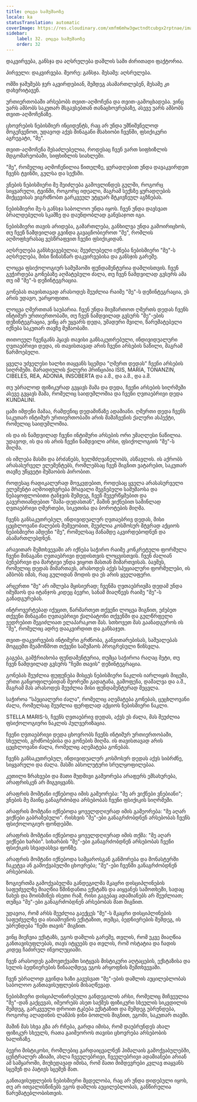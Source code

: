 ```yaml
---
title: ლოცვა სამუშაოზე
locale: ka
statusTranslation: automatic
coverImage: https://res.cloudinary.com/xmfm6mhw3gwctndtcubgx2rptnae/image/upload/v1740468922/small_cover_tratado_de_psicologia_revolucionaria_a4c0dca4e0.webp
sidebar:
    label: 32. ლოცვა სამუშაოზე
    order: 32
---
```

დაკვირვება, განსჯა და აღსრულება დაშლის სამი ძირითადი ფაქტორია.

პირველი: დაკვირვება. მეორე: განსჯა. მესამე: აღსრულება.

ომში ჯაშუშებს ჯერ აკვირდებიან, შემდეგ ასამართლებენ, მესამე კი დახვრიტავენ.

ურთიერთობაში არსებობს თვით-აღმოჩენა და თვით-გამოცხადება. ვინც უარს ამბობს საკუთარ მსგავსებთან თანაცხოვრებაზე, ასევე უარს ამბობს თვით-აღმოჩენაზე.

ცხოვრების ნებისმიერ ინციდენტს, რაც არ უნდა უმნიშვნელოდ მოგეჩვენოთ, უდავოდ აქვს შინაგანი მსახიობი ჩვენში, ფსიქიკური აგრეგატი, "მე".

თვით-აღმოჩენა შესაძლებელია, როდესაც ჩვენ ვართ სიფხიზლის მდგომარეობაში, სიფხიზლის სიახლეში.

"მე", რომელიც აღმოჩენილია წითელზე, ყურადღებით უნდა დავაკვირდეთ ჩვენს ტვინში, გულსა და სექსში.

ვნების ნებისმიერი მე შეიძლება გამოვლინდეს გულში, როგორც სიყვარული, ტვინში, როგორც იდეალი, მაგრამ სექსზე ყურადღების მიქცევისას ვიგრძნობთ გარკვეულ უტყუარ მტკივნეულ აგზნებას.

ნებისმიერი მე-ს განსჯა საბოლოო უნდა იყოს. ჩვენ უნდა დავსვათ ბრალდებულის სკამზე და დაუნდობლად განვსაჯოთ იგი.

ნებისმიერი თავის არიდება, გამართლება, განხილვა უნდა გამოირიცხოს, თუ ჩვენ ნამდვილად გვინდა გავაცნობიეროთ "მე", რომლის აღმოფხვრასაც ვესწრაფვით ჩვენი ფსიქიკიდან.

აღსრულება განსხვავებულია; შეუძლებელი იქნება ნებისმიერი "მე"-ს აღსრულება, მისი წინასწარ დაკვირვებისა და განსჯის გარეშე.

ლოცვა ფსიქოლოგიურ სამუშაოში ფუნდამენტურია დაშლისთვის. ჩვენ გვჭირდება გონებაზე აღმატებული ძალა, თუ ჩვენ ნამდვილად გვსურს ამა თუ იმ "მე"-ს დეზინტეგრაცია.

გონებას თავისთავად არასოდეს შეუძლია რაიმე "მე"-ს დეზინტეგრაცია, ეს არის უდავო, უარყოფითი.

ლოცვა ღმერთთან საუბარია. ჩვენ უნდა მივმართოთ ღმერთს დედას ჩვენს ინტიმურ ურთიერთობაში, თუ ჩვენ ნამდვილად გვსურს "მე"-ების დეზინტეგრაცია, ვინც არ უყვარს დედა, უმადური შვილი, წარუმატებელი იქნება საკუთარ თავზე მუშაობაში.

თითოეულ ჩვენგანს ჰყავს თავისი განსაკუთრებული, ინდივიდუალური ღვთაებრივი დედა, ის თავისთავად არის ჩვენი არსების ნაწილი, მაგრამ წარმოებული.

ყველა უძველესი ხალხი თაყვანს სცემდა "ღმერთ დედას" ჩვენი არსების სიღრმეში. მარადიულის ქალური პრინციპია ISIS, MARÍA, TONANZIN, CIBELES, REA, ADONIA, INSOBERTA და ა.შ., და ა.შ., და ა.შ.

თუ უბრალოდ ფიზიკურად გვყავს მამა და დედა, ჩვენი არსების სიღრმეში ასევე გვყავს მამა, რომელიც საიდუმლოშია და ჩვენი ღვთაებრივი დედა KUNDALINI.

ცაში იმდენი მამაა, რამდენიც დედამიწაზე ადამიანი. ღმერთი დედა ჩვენს საკუთარ ინტიმურ ურთიერთობაში არის მამაჩვენის ქალური ასპექტი, რომელიც საიდუმლოშია.

ის და ის ნამდვილად ჩვენი ინტიმური არსების ორი უმაღლესი ნაწილია. უდავოდ, ის და ის არის ჩვენი ნამდვილი არსი, ფსიქოლოგიის "მე"-ს მიღმა.

ის იშლება მასში და ბრძანებს, ხელმძღვანელობს, ასწავლის. ის აქრობს არასასურველ ელემენტებს, რომლებსაც ჩვენ შიგნით ვატარებთ, საკუთარ თავზე უწყვეტი მუშაობის პირობით.

როდესაც რადიკალურად მოვკვდებით, როდესაც ყველა არასასურველი ელემენტი აღმოიფხვრება მრავალი შეგნებული სამუშაოსა და ნებაყოფლობითი ტანჯვის შემდეგ, ჩვენ შევერწყმებით და გავერთიანდებით "მამა-დედასთან", მაშინ ვიქნებით საშინლად ღვთაებრივი ღმერთები, სიკეთისა და ბოროტების მიღმა.

ჩვენს განსაკუთრებულ, ინდივიდუალურ ღვთაებრივ დედას, მისი ცეცხლოვანი ძალების მეშვეობით, შეუძლია კოსმოსურ მტვრად აქციოს ნებისმიერი ამდენი "მე", რომელსაც მანამდე აკვირდებოდნენ და ასამართლებდნენ.

არავითარ შემთხვევაში არ იქნება საჭირო რაიმე კონკრეტული ფორმულა ჩვენი შინაგანი ღვთაებრივი დედისთვის ლოცვისთვის. ჩვენ ძალიან ბუნებრივი და მარტივი უნდა ვიყოთ მასთან მიმართვისას. ბავშვს, რომელიც დედას მიმართავს, არასოდეს აქვს სპეციალური ფორმულები, ის ამბობს იმას, რაც გულიდან მოდის და ეს არის ყველაფერი.

არცერთი "მე" არ იშლება მყისიერად; ჩვენმა ღვთაებრივმა დედამ უნდა იმუშაოს და იტანჯოს კიდეც ბევრი, სანამ მიაღწევს რაიმე "მე"-ს განადგურებას.

ინტროვერტებად იქეცით, წარმართეთ თქვენი ლოცვა შიგნით, ეძებეთ თქვენი შინაგანი ღვთაებრივი ქალბატონი თქვენში და გულწრფელი ვედრებით შეგიძლიათ ელაპარაკოთ მას. სთხოვეთ მას გაანადგუროს ის "მე", რომელიც ადრე დააკვირდით და განსაჯეთ.

თვით-დაკვირვების ინტიმური გრძნობა, განვითარებისას, საშუალებას მოგცემთ შეამოწმოთ თქვენი სამუშაოს პროგრესული წინსვლა.

გაგება, გამჭრიახობა ფუნდამენტურია, თუმცა საჭიროა რაღაც მეტი, თუ ჩვენ ნამდვილად გვსურს "ჩემი თავის" დეზინტეგრაცია.

გონებას შეუძლია ფუფუნება მისცეს ნებისმიერი ნაკლის იარლიყის მიცემა, ერთი განყოფილებიდან მეორეში გადატანა, გამოფენა, დამალვა და ა.შ., მაგრამ მას არასოდეს შეუძლია მისი ფუნდამენტურად შეცვლა.

საჭიროა "სპეციალური ძალა", რომელიც აღემატება გონებას, ცეცხლოვანი ძალა, რომელსაც შეუძლია ფერფლად აქციოს ნებისმიერი ნაკლი.

STELLA MARIS-ს, ჩვენს ღვთაებრივ დედას, აქვს ეს ძალა, მას შეუძლია ფსიქოლოგიური ნაკლის პულვერიზაცია.

ჩვენი ღვთაებრივი დედა ცხოვრობს ჩვენს ინტიმურ ურთიერთობაში, სხეულის, გრძნობებისა და გონების მიღმა. ის თავისთავად არის ცეცხლოვანი ძალა, რომელიც აღემატება გონებას.

ჩვენს განსაკუთრებულ, ინდივიდუალურ კოსმოსურ დედას აქვს სიბრძნე, სიყვარული და ძალა. მასში აბსოლუტური სრულყოფილებაა.

კეთილი ზრახვები და მათი მუდმივი გამეორება არაფერს ემსახურება, არაფრისკენ არ მიგვიყვანს.

არაფრის მომტანი იქნებოდა იმის გამეორება: "მე არ ვიქნები ვნებიანი"; ვნების მე მაინც განაგრძობდა არსებობას ჩვენი ფსიქიკის სიღრმეში.

არაფრის მომტანი იქნებოდა ყოველდღიურად იმის გამეორება: "მე აღარ ვიქნები გაბრაზებული". რისხვის "მე"-ები განაგრძობდნენ არსებობას ჩვენს ფსიქოლოგიურ ფონდებში.

არაფრის მომტანი იქნებოდა ყოველდღიურად იმის თქმა: "მე აღარ ვიქნები ხარბი". სიხარბის "მე"-ები განაგრძობდნენ არსებობას ჩვენი ფსიქიკის სხვადასხვა ფონზე.

არაფრის მომტანი იქნებოდა სამყაროსგან განშორება და მონასტერში ჩაკეტვა ან გამოქვაბულში ცხოვრება; "მე"-ები ჩვენში განაგრძობდნენ არსებობას.

ზოგიერთმა გამოქვაბულმა განდეგილმა მკაცრი დისციპლინების საფუძველზე მიაღწია წმინდანთა ექსტაზს და აიყვანეს სამოთხეში, სადაც ნახეს და მოისმინეს ისეთი რამ, რისი გაგებაც ადამიანებს არ შეუძლიათ; თუმცა "მე"-ები განაგრძობდნენ არსებობას მათ შიგნით.

უდავოა, რომ არსს შეუძლია გაექცეს "მე"-ს მკაცრი დისციპლინების საფუძველზე და ისიამოვნოს ექსტაზით, თუმცა, ბედნიერების შემდეგ, ის უბრუნდება "ჩემი თავის" შიგნით.

ვინც მიეჩვია ექსტაზს, ეგოს დაშლის გარეშე, თვლის, რომ უკვე მიაღწია განთავისუფლებას, თავს იტყუებს და თვლის, რომ ოსტატია და ჩადის კიდეც ჩაძირულ ინვოლუციაში.

ჩვენ არასოდეს გამოვთქვამთ სიტყვას მისტიკური აღტაცების, ექსტაზისა და სულის ბედნიერების წინააღმდეგ ეგოს არყოფნის შემთხვევაში.

ჩვენ უბრალოდ გვინდა ხაზი გავუსვათ "მე"-ების დაშლის აუცილებლობას საბოლოო განთავისუფლების მისაღწევად.

ნებისმიერი დისციპლინირებული განდეგილის არსი, რომელიც მიჩვეულია "მე"-დან გაქცევას, იმეორებს ასეთ საქმეს ფიზიკური სხეულის სიკვდილის შემდეგ, გარკვეული დროით ტკბება ექსტაზით და შემდეგ უბრუნდება, როგორც ალადინის ლამპის ჯინი ბოთლის შიგნით, ეგოში, საკუთარ თავში.

მაშინ მას სხვა გზა არ რჩება, გარდა იმისა, რომ დაუბრუნდეს ახალ ფიზიკურ სხეულს, რათა გაიმეოროს თავისი ცხოვრება არსებობის ხალიჩაზე.

ბევრი მისტიკოსი, რომლებიც გარდაიცვალნენ ჰიმალაის გამოქვაბულებში, ცენტრალურ აზიაში, ახლა ჩვეულებრივი, ჩვეულებრივი ადამიანები არიან ამ სამყაროში, მიუხედავად იმისა, რომ მათი მიმდევრები კვლავ თაყვანს სცემენ და პატივს სცემენ მათ.

განთავისუფლების ნებისმიერი მცდელობა, რაც არ უნდა დიდებული იყოს, თუ არ ითვალისწინებს ეგოს დაშლის აუცილებლობას, განწირულია წარუმატებლობისთვის.
